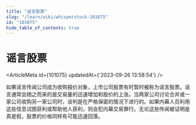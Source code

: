 ```yaml
---
title: "谣言股票"
slug: "/learn/wiki/whisperstock-101075"
id: "101075"
hide_table_of_contents: true
---
```



# 谣言股票

<ArticleMeta id={101075} updatedAt={'2023-09-26 13:58:54'} />
<div className='border-solid border-b border-t-0 my-4 border-[var(--ifm-color-gray-300)]' />

如果谣言传闻公司成为收购报价对象，上市公司股票有时暂时被称为谣言股票。谣言通常会随之而来的是交易量的迅速增加和股价的上涨。当两家公司讨论合并或一家公司收购另一家公司时，谈判是在严格保密的情况下进行的。如果内幕人员利用这些信息试图获利或帮助他人获利，则会犯内幕交易罪行。无论这些传闻被证明是真是假，股票的价格同样有可能迅速回落。
